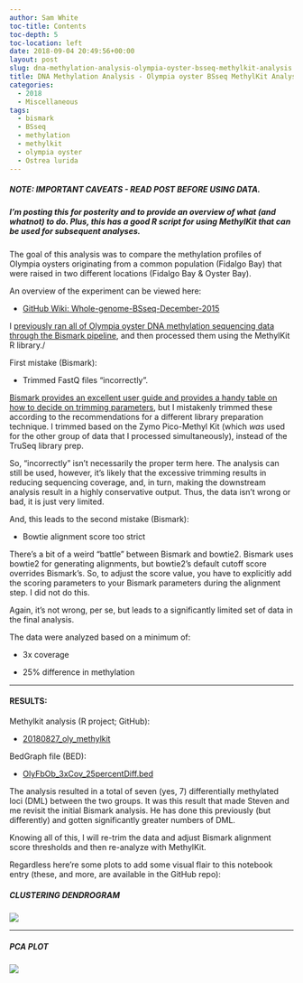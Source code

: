 ```yaml
---
author: Sam White
toc-title: Contents
toc-depth: 5
toc-location: left
date: 2018-09-04 20:49:56+00:00
layout: post
slug: dna-methylation-analysis-olympia-oyster-bsseq-methylkit-analysis
title: DNA Methylation Analysis - Olympia oyster BSseq MethylKit Analysis
categories:
  - 2018
  - Miscellaneous
tags:
  - bismark
  - BSseq
  - methylation
  - methylkit
  - olympia oyster
  - Ostrea lurida
---
```


##### NOTE: IMPORTANT CAVEATS - READ POST BEFORE USING DATA.





##### I'm posting this for posterity and to provide an overview of what (and whatnot) to do. Plus, this has a good R script for using MethylKit that can be used for subsequent analyses.



The goal of this analysis was to compare the methylation profiles of Olympia oysters originating from a common population (Fidalgo Bay) that were raised in two different locations (Fidalgo Bay & Oyster Bay).

An overview of the experiment can be viewed here:





  * [GitHub Wiki: Whole-genome-BSseq-December-2015](https://github.com/RobertsLab/project-olympia.oyster-genomic/wiki/Whole-genome-BSseq-December-2015)



I [previously ran all of Olympia oyster DNA methylation sequencing data through the Bismark pipeline](https://robertslab.github.io/sams-notebook/posts/2018/2018-08-16-dna-methylation-analysis-bismark-pipeline-on-all-olympia-oyster-bsseq-datasets/), and then processed them using the MethylKit R library./

First mistake (Bismark):





  * Trimmed FastQ files "incorrectly".



[Bismark provides an excellent user guide and provides a handy table on how to decide on trimming parameters](https://github.com/FelixKrueger/Bismark/tree/master/Docs), but I mistakenly trimmed these according to the recommendations for a different library preparation technique. I trimmed based on the Zymo Pico-Methyl Kit (which _was_ used for the other group of data that I processed simultaneously), instead of the TruSeq library prep.

So, "incorrectly" isn't necessarily the proper term here. The analysis can still be used, however, it's likely that the excessive trimming results in reducing sequencing coverage, and, in turn, making the downstream analysis result in a highly conservative output. Thus, the data isn't wrong or bad, it is just very limited.

And, this leads to the second mistake (Bismark):





  * Bowtie alignment score too strict



There's a bit of a weird "battle" between Bismark and bowtie2. Bismark uses bowtie2 for generating alignments, but bowtie2's default cutoff score overrides Bismark's. So, to adjust the score value, you have to explicitly add the scoring parameters to your Bismark parameters during the alignment step. I did not do this.

Again, it's not wrong, per se, but leads to a significantly limited set of data in the final analysis.

The data were analyzed based on a minimum of:



  * 3x coverage



  * 25% difference in methylation






* * *





#### RESULTS:





Methylkit analysis (R project; GitHub):





  * [20180827_oly_methylkit](https://github.com/RobertsLab/code/tree/master/r_projects/sam/20180827_oly_methylkit)



BedGraph file (BED):



  * [OlyFbOb_3xCov_25percentDiff.bed](https://github.com/RobertsLab/code/raw/master/r_projects/sam/20180827_oly_methylkit/analyses/OlyFbOb_3xCov_25percentDiff.bed)



The analysis resulted in a total of seven (yes, 7) differentially methylated loci (DML) between the two groups. It was this result that made Steven and me revisit the initial Bismark analysis. He has done this previously (but differently) and gotten significantly greater numbers of DML.

Knowing all of this, I will re-trim the data and adjust Bismark alignment score thresholds and then re-analyze with MethylKit.

Regardless here're some plots to add some visual flair to this notebook entry (these, and more, are available in the GitHub repo):



##### CLUSTERING DENDROGRAM



![](https://raw.githubusercontent.com/RobertsLab/code/master/r_projects/sam/20180827_oly_methylkit/analyses/clustering_dendrogram.png)



* * *





##### PCA PLOT



![](https://raw.githubusercontent.com/RobertsLab/code/master/r_projects/sam/20180827_oly_methylkit/analyses/pca.png)
